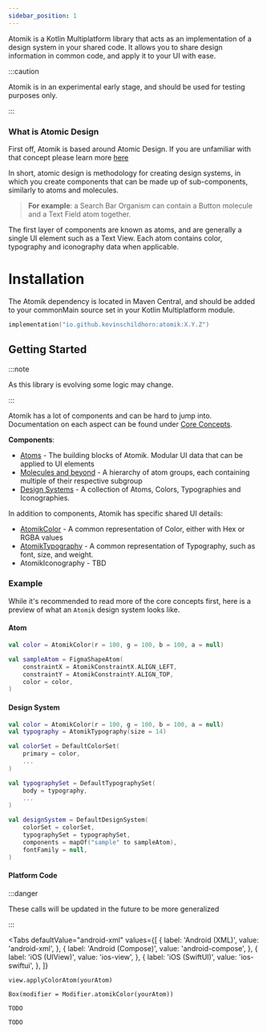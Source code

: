 ```yaml
---
sidebar_position: 1
---
```



Atomik is a Kotlin Multiplatform library that acts as an implementation of a design system in your shared code. It allows you to share design information in common code, and apply it to your UI with ease.

:::caution

Atomik is in an experimental early stage, and should be used for testing purposes only.

:::

### What is Atomic Design

First off, Atomik is based around Atomic Design. If you are unfamiliar with that concept please learn more [here](https://bradfrost.com/blog/post/atomic-web-design/)

In short, atomic design is methodology for creating design systems, in which you create components that can be made up of sub-components, similarly to atoms and molecules.

> **For example**: a Search Bar Organism can contain a Button molecule and a Text Field atom together.

The first layer of components are known as atoms, and are generally a single UI element such as a Text View. Each atom contains color, typography and iconography data when applicable.

# Installation

The Atomik dependency is located in Maven Central, and should be added to your commonMain source set in your Kotlin Multiplatform module.

```kotlin
implementation("io.github.kevinschildhorn:atomik:X.Y.Z")
```

## Getting Started
:::note

As this library is evolving some logic may change.

:::

Atomik has a lot of components and can be hard to jump into. Documentation on each aspect can be found under [Core Concepts](./category/core-concepts).

**Components**:
* [Atoms](./core-concepts/atoms) - The building blocks of Atomik. Modular UI data that can be applied to UI elements
* [Molecules and beyond](./core-concepts/molecules) - A hierarchy of atom groups, each containing multiple of their respective subgroup
* [Design Systems](./core-concepts/design-systems.md) - A collection of Atoms, Colors, Typographies and Iconographies.

In addition to components, Atomik has specific shared UI details:
* [AtomikColor](./core-concepts/colors) - A common representation of Color, either with Hex or RGBA values
* [AtomikTypography](./core-concepts/typography) - A common representation of Typography, such as font, size, and weight.
* AtomikIconography - TBD

### Example

While it's recommended to read more of the core concepts first, here is a preview of what an `Atomik` design system looks like.
#### Atom
```kotlin
val color = AtomikColor(r = 100, g = 100, b = 100, a = null)

val sampleAtom = FigmaShapeAtom(
    constraintX = AtomikConstraintX.ALIGN_LEFT,
    constraintY = AtomikConstraintY.ALIGN_TOP,
    color = color,
)
```

#### Design System
```kotlin
val color = AtomikColor(r = 100, g = 100, b = 100, a = null)
val typography = AtomikTypography(size = 14)

val colorSet = DefaultColorSet(
    primary = color,
    ...
)

val typographySet = DefaultTypographySet(
    body = typography,
    ...
)

val designSystem = DefaultDesignSystem(
    colorSet = colorSet,
    typographySet = typographySet,
    components = mapOf("sample" to sampleAtom),
    fontFamily = null,
)
```

#### Platform Code

:::danger

These calls will be updated in the future to be more generalized

:::

<Tabs
  defaultValue="android-xml"
  values={[
      { label: 'Android (XML)', value: 'android-xml', },
      { label: 'Android (Compose)', value: 'android-compose', },
      { label: 'iOS (UIView)', value: 'ios-view', },
      { label: 'iOS (SwiftUI)', value: 'ios-swiftui', },
  ]}
>
<TabItem value="android-xml">

    view.applyColorAtom(yourAtom)

</TabItem>
<TabItem value="android-compose">

    Box(modifier = Modifier.atomikColor(yourAtom))

</TabItem>
<TabItem value="ios-view">

    TODO

</TabItem>
<TabItem value="ios-swiftui">

    TODO

</TabItem>
</Tabs>